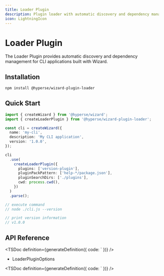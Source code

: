 ```yaml
---
title: Loader Plugin
description: Plugin loader with automatic discovery and dependency management
icon: LightningIcon
---
```



# Loader Plugin

The Loader Plugin provides automatic discovery and dependency management for CLI applications built with Wizard.

## Installation

```sh npm2yarn
npm install @hyperse/wizard-plugin-loader
```

## Quick Start

```ts filename="cli.ts"
import { createWizard } from '@hyperse/wizard';
import { createLoaderPlugin } from '@hyperse/wizard-plugin-loader';

const cli = createWizard({
  name: 'my-cli',
  description: 'My CLI application',
  version: '1.0.0',
});

cli
  .use(
    createLoaderPlugin({
      plugins: ['version-plugin'],
      pluginPackPattern: ['help-*/package.json'],
      pluginSearchDirs: ['./plugins'],
      cwd: process.cwd(),
    })
  )
  .parse();

// execute command
// node ./cli.js --version

// print version information
// v1.0.0
```

## API Reference

<TSDoc
  definition={generateDefinition({
    code: `
  })}
/>

- LoaderPluginOptions

<TSDoc
  definition={generateDefinition({
    code: `
  })}
/>
